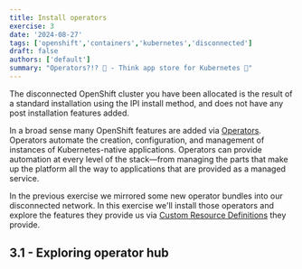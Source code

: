 ```yaml
---
title: Install operators
exercise: 3
date: '2024-08-27'
tags: ['openshift','containers','kubernetes','disconnected']
draft: false
authors: ['default']
summary: "Operators?!? 🤔 - Think app store for Kubernetes 🌟"
---
```


The disconnected OpenShift cluster you have been allocated is the result of a standard installation using the IPI install method, and does not have any post installation features added.

In a broad sense many OpenShift features are added via [Operators](https://www.redhat.com/en/technologies/cloud-computing/openshift/what-are-openshift-operators). Operators automate the creation, configuration, and management of instances of Kubernetes-native applications. Operators can provide automation at every level of the stack—from managing the parts that make up the platform all the way to applications that are provided as a managed service.

In the previous exercise we mirrored some new operator bundles into our disconnected network. In this exercise we'll install those operators and explore the features they provide us via [Custom Resource Definitions](https://kubernetes.io/docs/concepts/extend-kubernetes/api-extension/custom-resources) they provide.


## 3.1 - Exploring operator hub
